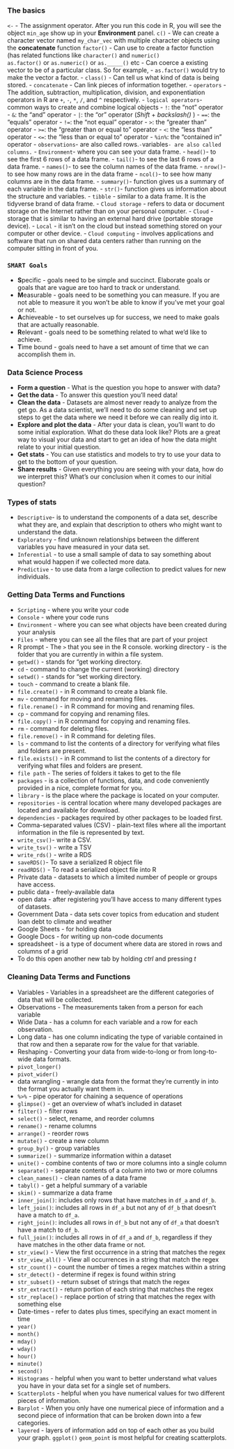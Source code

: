 
### The basics

`<-` - The assignment operator. After you run this code in R, you will see the object `min_age` show up in your **Environment** panel.
`c()` - We can create a character vector named `my_char_vec` with multiple character objects using the **concatenate** function
`factor()` - Can use to create a factor function (has related functions like `character()` and `numeric()`                                          
`as.factor()` or `as.numeric()` or `as._____()` etc
- Can coerce a existing vector to be of a particular class. So for example,
- `as.factor()` would try to make the vector a factor.
- `class()` - Can tell us what kind of data is being stored.
- `concatenate` - Can link pieces of information together.
- `operators` - The addition, subtraction, multiplication, division,
and exponentiation operators in R are `+`, `-`, `*`, `/`, and `^` respectively.
- `logical operators`- common ways to create and combine logical objects
- `!`: the "not" operator
- `&`: the "and" operator
- `|`: the "or" operator (_Shift_ + _backslash(\)_ )
- `==`: the "equals" operator
- `!=`: the "not equal" operator
- `>`: the "greater than" operator
- `>=`: the "greater than or equal to" operator
- `<`: the "less than" operator
- `<=`: the "less than or equal to" operator
- `%in%`: the "contained in" operator
- `observations`- are also called rows.`
- `variables`- are also called columns.`
- `Environment`- where you can see your data frame.
- `head()`- to see the first 6 rows of a data frame.
- `tail()`- to see the last 6 rows of a data frame.
- `names()`- to see the column names of the data frame.
- `nrow()`- to see how many rows are in the data frame
- `ncol()`- to see how many columns are in the data frame.
- `summary()`- function gives us a summary of each variable in the data frame.
- `str()`- function gives us information about the structure and variables.
- `tibble` - similar to a data frame. It is the tidyverse brand of data frame.
- `Cloud storage` - refers to data or document storage on the Internet
rather than on your personal computer.
- `Cloud` - storage that is similar to having an external hard drive
(portable storage device).
- `Local` - it isn't on the cloud but instead something stored
on your computer or other device.
- `Cloud computing` - involves applications and software that run on shared data centers rather than running on the computer sitting in front of you.


### `SMART Goals`
- **S**pecific - goals need to be simple and succinct. Elaborate goals or goals that are vague are too hard to track or understand.
- **M**easurable - goals need to be something you can measure. If you are not able to measure it you won't be able to know if you've met your goal or not.
- **A**chieveable - to set ourselves up for success, we need to make goals that are actually reasonable.
- **R**elevant - goals need to be something related to what we'd like to achieve.
- **T**ime bound - goals need to have a set amount of time that we can accomplish them in.

### Data Science Process
- **Form a question** - What is the question you hope to answer with data?
- **Get the data** - To answer this question you'll need data!
- **Clean the data** - Datasets are almost never ready to analyze from the get go. As a data scientist, we'll need to do some cleaning and set up steps to get the data where we need it before we can really dig into it.
- **Explore and plot the data** - After your data is clean, you'll want to do some initial exploration. What do these data look like? Plots are a great way to visual your data and start to get an idea of how the data might relate to your initial question.
- **Get stats** - You can use statistics and models to try to use your data to get to the bottom of your question.
- **Share results** - Given everything you are seeing with your data, how do we interpret this? What's our conclusion when it comes to our initial question?

### Types of stats
 - `Descriptive`- is to understand the components of a data set, describe what they are, and explain that description to others who might want to understand the data.
 - `Exploratory` - find unknown relationships between the different variables you have measured in your data set.
 - `Inferential` - to use a small sample of data to say something about what would happen if we collected more data.
 - `Predictive` - to use data from a large collection to predict values for new individuals.

### Getting Data Terms and Functions
 - `Scripting` - where you write your code
 - `Console` - where your code runs
 - `Environment` - where you can see what objects have been created during your analysis
 - `Files` - where you can see all the files that are part of your project
 - R prompt - The `>` that you see in the R console.
 working directory - is the folder that you are currently in within a file system.
- `getwd()` - stands for "get working directory.
- `cd` - command to change the current (working) directory
- `setwd()` - stands for "set working directory.
- `touch` - command to create a blank file.
- `file.create()` - in R command to create a blank file.
- `mv` - command for moving and renaming files.
- `file.rename()` - in R command for moving and renaming files.
- `cp` - command for copying and renaming files.
- `file.copy()` - in R command for copying and renaming files.
- `rm` - command for deleting files.
- `file.remove()` - in R command for deleting files.
- `ls` - command to list the contents of a directory for verifying what files and folders are present.
- `file.exists()` - in R command to list the contents of a directory for verifying what files and folders are present.
- `file path` - The series of folders it takes to get to the file
 - `packages` - is a collection of functions, data,
   and code conveniently provided in a nice, complete format for you.
 - `library` - is the place where the package is located on your computer.
 - `repositories` - is central location where many developed packages are located and available for download.
 - `dependencies` - packages required by other packages to be loaded first.
 - Comma-separated values (CSV) - plain-text files where all the important information in the file is represented by text.
 - `write_csv()`-  write a  CSV.
 - `write_tsv()` - write a TSV
 - `write_rds()` - write a RDS
 - `saveRDS()`- To save a serialized R object file
 - `readRDS()` - To read a serialized object file into R
- Private data - datasets to which a limited number of people or groups have access.
- public data - freely-available data
- open data - after registering you'll have access to many different types of datasets.
- Government Data - data sets cover topics from education and student loan debt to climate and weather
- Google Sheets - for holding data
- Google Docs - for writing up non-code documents
- spreadsheet - is a type of document where data are stored in rows and columns of a grid
- To do this open another new tab by holding _ctrl_ and pressing _t_

### Cleaning Data Terms and Functions
- Variables - Variables in a spreadsheet are the different categories of data that will be collected.
- Observations - The measurements taken from a person for each variable
- Wide Data - has a column for each variable and a row for each observation.
- Long data - has one column indicating the type of variable contained in that row
and then a separate row for the value for that variable.
- Reshaping -  Converting your data from wide-to-long or from long-to-wide data formats.
- `pivot_longer()`
- `pivot_wider()`
- data wrangling - wrangle data from the format they're currently
in into the format you actually want them in.
- `%>%` - pipe operator for chaining a sequence of operations
- `glimpse()` - get an overview of what's included in dataset
- `filter()` - filter rows
- `select()` - select, rename, and reorder columns
- `rename()` - rename columns
- `arrange()` - reorder rows
- `mutate()` - create a new column
- `group_by()` - group variables
- `summarize()` - summarize information within a dataset
- `unite()` - combine contents of two or more columns into a single column
- `separate()` - separate contents of a column into two or more columns
- `clean_names()` - clean names of a data frame
- `tabyl()` - get a helpful summary of a variable
- `skim()` - summarize a data frame
- `inner_join()`: includes only rows that have matches in `df_a` and `df_b`.
- `left_join()`: includes all rows in `df_a` but not any of `df_b` that doesn't have a match to `df_a`.
- `right_join()`: includes all rows in `df_b` but not any of `df_a` that doesn't have a match to `df_b`.
- `full_join()`: includes all rows in of `df_a` and `df_b`, regardless if they have matches in the other data frame or not.
- `str_view()` - View the first occurrence in a string that matches the regex
- `str_view_all()` - View all occurrences in a string that match the regex
- `str_count()` - count the number of times a regex matches within a string
- `str_detect()` - determine if regex is found within string
- `str_subset()` - return subset of strings that match the regex
- `str_extract()` - return portion of each string that matches the regex
- `str_replace()` - replace portion of string that matches the regex with something else
- Date-times - refer to dates plus times, specifying an exact
moment in time
- `year()`
- `month()`
- `mday()`
- `wday()`
- `hour()`
- `minute()`
- `second()`
- `Histograms` - helpful when you want to better understand what values
you have in your data set for a single set of numbers.
- `Scatterplots` - helpful when you have numerical values for two
different pieces of information.
- `Barplot` - When you only have one numerical piece of information
and a second piece of information that can be broken down into a few categories.
 - `layered` - layers of information add on top of each other as you build your graph.
 `ggplot()`
 `geom_point` is most helpful for creating scatterplots.
